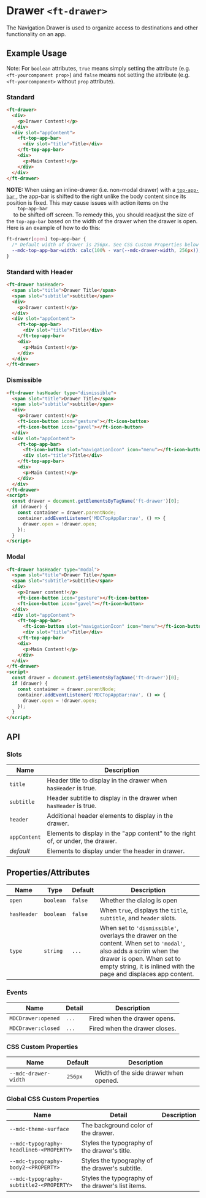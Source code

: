 
<Meta title="Ruhil UI/Component/Drawer/Doc" />

<style>{`

`}</style>

# Drawer `<ft-drawer>`

<p>
  The Navigation Drawer is used to organize access to destinations and other
  functionality on an app.
</p>

## Example Usage

Note: For `boolean` attributes, `true` means simply setting the attribute (e.g. `<ft-yourcomponent prop>`) and `false` means not setting the attribute (e.g. `<ft-yourcomponent>` without `prop` attribute).

### Standard

<Canvas withToolbar>
  <Story id="ruhil-ui-component-drawer--standard" height="100px" />
</Canvas>

```html
<ft-drawer>
  <div>
    <p>Drawer Content!</p>
  </div>
  <div slot="appContent">
    <ft-top-app-bar>
      <div slot="title">Title</div>
    </ft-top-app-bar>
    <div>
      <p>Main Content!</p>
    </div>
  </div>
</ft-drawer>
```

<p>
  <strong>NOTE:</strong> When using an inline-drawer (i.e. non-modal drawer)
  with a
  <a href="https://github.com/material-components/material-web/tree/master/packages/top-app-bar">
    <code>top-app-bar</code>
  </a>
  , the app-bar is shifted to the right unlike the body content since its position
  is fixed. This may cause issues with action items on the <code>
    top-app-bar
  </code> to be shifted off screen. To remedy this, you should readjust the size
  of the
  <code>top-app-bar</code> based on the width of the drawer when the drawer is
  open. Here is an example of how to do this:
</p>

```css
ft-drawer[open] top-app-bar {
  /* Default width of drawer is 256px. See CSS Custom Properties below */
  --mdc-top-app-bar-width: calc(100% - var(--mdc-drawer-width, 256px));
}
```

### Standard with Header

<Canvas withToolbar>
  <Story id="ruhil-ui-component-drawer--standard-with-header" height="100px" />
</Canvas>

```html
<ft-drawer hasHeader>
  <span slot="title">Drawer Title</span>
  <span slot="subtitle">subtitle</span>
  <div>
    <p>Drawer content!</p>
  </div>
  <div slot="appContent">
    <ft-top-app-bar>
      <div slot="title">Title</div>
    </ft-top-app-bar>
    <div>
      <p>Main Content!</p>
    </div>
  </div>
</ft-drawer>
```

### Dismissible

<Canvas withToolbar>
  <Story id="ruhil-ui-component-drawer--dismissible" height="100px" />
</Canvas>

```html
<ft-drawer hasHeader type="dismissible">
  <span slot="title">Drawer Title</span>
  <span slot="subtitle">subtitle</span>
  <div>
    <p>Drawer content!</p>
    <ft-icon-button icon="gesture"></ft-icon-button>
    <ft-icon-button icon="gavel"></ft-icon-button>
  </div>
  <div slot="appContent">
    <ft-top-app-bar>
      <ft-icon-button slot="navigationIcon" icon="menu"></ft-icon-button>
      <div slot="title">Title</div>
    </ft-top-app-bar>
    <div>
      <p>Main Content!</p>
    </div>
  </div>
</ft-drawer>
<script>
  const drawer = document.getElementsByTagName('ft-drawer')[0];
  if (drawer) {
    const container = drawer.parentNode;
    container.addEventListener('MDCTopAppBar:nav', () => {
      drawer.open = !drawer.open;
    });
  }
</script>
```

### Modal

<Canvas withToolbar>
  <Story id="ruhil-ui-component-drawer--with-modal" height="100px" />
</Canvas>

```html
<ft-drawer hasHeader type="modal">
  <span slot="title">Drawer Title</span>
  <span slot="subtitle">subtitle</span>
  <div>
    <p>Drawer content!</p>
    <ft-icon-button icon="gesture"></ft-icon-button>
    <ft-icon-button icon="gavel"></ft-icon-button>
  </div>
  <div slot="appContent">
    <ft-top-app-bar>
      <ft-icon-button slot="navigationIcon" icon="menu"></ft-icon-button>
      <div slot="title">Title</div>
    </ft-top-app-bar>
    <div>
      <p>Main Content!</p>
    </div>
  </div>
</ft-drawer>
<script>
  const drawer = document.getElementsByTagName('ft-drawer')[0];
  if (drawer) {
    const container = drawer.parentNode;
    container.addEventListener('MDCTopAppBar:nav', () => {
      drawer.open = !drawer.open;
    });
  }
</script>
```

## API

### Slots

<table>
  <thead>
    <tr>
      <th>Name</th>
      <th>Description</th>
    </tr>
  </thead>
  <tbody>
    <tr>
      <td>
        <code>title</code>
      </td>
      <td>
        Header title to display in the drawer when <code>hasHeader</code> is
        true.
      </td>
    </tr>
    <tr>
      <td>
        <code>subtitle</code>
      </td>
      <td>
        Header subtitle to display in the drawer when <code>hasHeader</code> is
        true.
      </td>
    </tr>
    <tr>
      <td>
        <code>header</code>
      </td>
      <td>Additional header elements to display in the drawer.</td>
    </tr>
    <tr>
      <td>
        <code>appContent</code>
      </td>
      <td>
        Elements to display in the "app content" to the right of, or under, the
        drawer.
      </td>
    </tr>
    <tr>
      <td>
        <em>default</em>
      </td>
      <td>Elements to display under the header in drawer.</td>
    </tr>
  </tbody>
</table>

## Properties/Attributes

<table>
  <thead>
    <tr>
      <th>Name</th>
      <th>Type</th>
      <th>Default</th>
      <th>Description</th>
    </tr>
  </thead>
  <tbody>
    <tr>
      <td>
        <code>open</code>
      </td>
      <td>
        <code>boolean</code>
      </td>
      <td>
        <code>false</code>
      </td>
      <td>Whether the dialog is open</td>
    </tr>
    <tr>
      <td>
        <code>hasHeader</code>
      </td>
      <td>
        <code>boolean</code>
      </td>
      <td>
        <code>false</code>
      </td>
      <td>
        When <code>true</code>, displays the <code>title</code>,
        <code>subtitle</code>, and <code>header</code> slots.
      </td>
    </tr>
    <tr>
      <td>
        <code>type</code>
      </td>
      <td>
        <code>string</code>
      </td>
      <td>
        <code>...</code>
      </td>
      <td>
        When set to <code>'dismissible'</code>, overlays the drawer on the
        content. When set to <code>'modal'</code>, also adds a scrim when the
        drawer is open. When set to empty string, it is inlined with the page
        and displaces app content.
      </td>
    </tr>
  </tbody>
</table>

### Events

<table>
  <thead>
    <tr>
      <th>Name</th>
      <th>Detail</th>
      <th>Description</th>
    </tr>
  </thead>
  <tbody>
    <tr>
      <td>
        <code>MDCDrawer:opened</code>
      </td>
      <td>
        <code>...</code>
      </td>
      <td>Fired when the drawer opens.</td>
    </tr>
    <tr>
      <td>
        <code>MDCDrawer:closed</code>
      </td>
      <td>
        <code>...</code>
      </td>
      <td>Fired when the drawer closes.</td>
    </tr>
  </tbody>
</table>

### CSS Custom Properties

<table>
  <thead>
    <tr>
      <th>Name</th>
      <th>Default</th>
      <th>Description</th>
    </tr>
  </thead>
  <tbody>
    <tr>
      <td>
        <code>--mdc-drawer-width</code>
      </td>
      <td>
        <code>256px</code>
      </td>
      <td>Width of the side drawer when opened.</td>
    </tr>
  </tbody>
</table>

### Global CSS Custom Properties

<table>
  <thead>
    <tr>
      <th>Name</th>
      <th>Detail</th>
      <th>Description</th>
    </tr>
  </thead>
  <tbody>
    <tr>
      <td>
        <code>--mdc-theme-surface</code>
      </td>
      <td>The background color of the drawer.</td>
      <td></td>
    </tr>
    <tr>
      <td>
        <code>--mdc-typography-headline6-&lt;PROPERTY&gt;</code>
      </td>
      <td>Styles the typography of the drawer's title.</td>
      <td></td>
    </tr>
    <tr>
      <td>
        <code>--mdc-typography-body2-&lt;PROPERTY&gt;</code>
      </td>
      <td>Styles the typography of the drawer's subtitle.</td>
      <td></td>
    </tr>
    <tr>
      <td>
        <code>--mdc-typography-subtitle2-&lt;PROPERTY&gt;</code>
      </td>
      <td>Styles the typography of the drawer's list items.</td>
      <td></td>
    </tr>
  </tbody>
</table>
